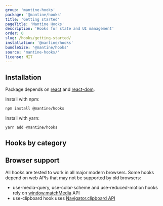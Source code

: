 ```yaml
---
group: 'mantine-hooks'
package: '@mantine/hooks'
title: 'Getting started'
pageTitle: 'Mantine Hooks'
description: 'Hooks for state and UI management'
order: 0
slug: /hooks/getting-started/
installation: '@mantine/hooks'
bundleSize: '@mantine/hooks'
source: 'mantine-hooks/'
license: MIT
---
```



## Installation

Package depends on [react](https://www.npmjs.com/package/react) and [react-dom](https://www.npmjs.com/package/react-dom).

Install with npm:

```sh
npm install @mantine/hooks
```

Install with yarn:

```sh
yarn add @mantine/hooks
```

## Hooks by category

<HooksGroups />

## Browser support

All hooks are tested to work in all major modern browsers. Some hooks depend on web APIs that may not be supported by old browsers:

- use-media-query, use-color-scheme and use-reduced-motion hooks rely on [window.matchMedia](https://developer.mozilla.org/en-US/docs/Web/API/Window/matchMedia)
  API
- use-clipboard hook uses [Navigator.clipboard API](https://developer.mozilla.org/en-US/docs/Web/API/Navigator/clipboard)

